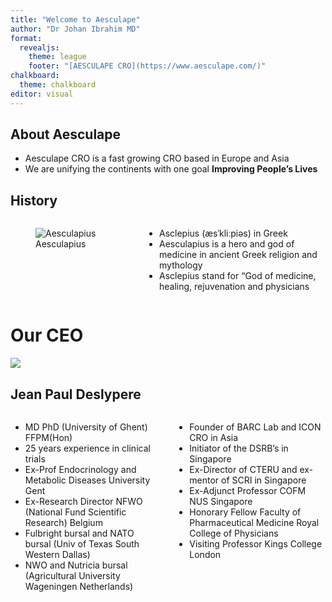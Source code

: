 ```yaml
---
title: "Welcome to Aesculape"
author: "Dr Johan Ibrahim MD"
format: 
  revealjs:
    theme: league
    footer: "[AESCULAPE CRO](https://www.aesculape.com/)"
chalkboard: 
  theme: chalkboard
editor: visual
---
```


## About Aesculape

::: incremental
-   Aesculape CRO is a fast growing CRO based in Europe and Asia
-   We are unifying the continents with one goal **Improving People's Lives**
:::

## History

::: columns
::: {.column width="40%"}

![Aesculapius](images/aesculape.jpg)
:::

::: {.column width="60%"}
::: {.incremental}
- Asclepius (æsˈkliːpiəs) in Greek 
- Aesculapius is a hero and god of medicine in ancient Greek religion and mythology 
- Asclepius stand for "God of medicine, healing, rejuvenation and physicians
:::

::: 
:::

# Our CEO
![](images/jp.jpg){fig-align="center"}

## Jean Paul Deslypere {.smaller}
::: columns
::: {.column width="50%"}
::: {.incremental}
-   MD PhD (University of Ghent) FFPM(Hon)
-   25 years experience in clinical trials
-   Ex-Prof Endocrinology and Metabolic Diseases University Gent
-   Ex-Research Director NFWO (National Fund Scientific Research) Belgium
-   Fulbright bursal and NATO bursal (Univ of Texas South Western Dallas)
-   NWO and Nutricia bursal (Agricultural University Wageningen Netherlands)
:::
:::

::: {.column width="50%"}
::: {.incremental}

-   Founder of BARC Lab and ICON CRO in Asia
-   Initiator of the DSRB's in Singapore
-   Ex-Director of CTERU and ex-mentor of SCRI in Singapore
-   Ex-Adjunct Professor COFM NUS Singapore
-   Honorary Fellow Faculty of Pharmaceutical Medicine Royal College of Physicians
-   Visiting Professor Kings College London
:::
:::
:::
